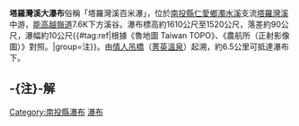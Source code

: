 {{Infobox waterfall
| name = 塔羅灣溪大瀑布
| photo =
| photo_width = 275
| photo_caption =
| map =
| map_width =
| lat_d = |lat_m = |lat_s = |lat_NS =
| long_d = |long_m = |long_s = |long_EW =
| region =
| source =
| coords_ref = {{座標|24|1|34.50|N|121|15|1.00|E|}}
| location = [[台灣|台灣]][[南投縣|南投縣]][[仁愛鄉|仁愛鄉]]
| type =
| elevation = 1610～1520公尺
| height = 90公尺
| height_longest = 90公尺
| number_drops = 1
| width = 10
| average_width =
| watercourse = [[濁水溪|濁水溪]] - [[塔羅灣溪|塔羅灣溪]]
| average_flow =
| world_rank =
}}
'''塔羅灣溪大瀑布'''俗稱「塔羅灣溪百米瀑」，位於[[南投縣|南投縣]][[仁愛鄉|仁愛鄉]][[濁水溪|濁水溪]]支流[[塔羅灣溪|塔羅灣溪]]中游，[[能高越嶺道|能高越嶺道]]7.6K下方溪谷。瀑布標高約1610公尺至1520公尺，落差約90公尺，瀑幅約10公尺{{#tag:ref|根據《魯地圖 Taiwan TOPO》、《農航所（正射影像圖）》對照。|group=注}}。由[[情人吊橋|情人吊橋]]（[[菁英溫泉|菁英溫泉]]）起溯，約6.5公里可抵達瀑布下。

== -{注}-解 ==
{{reflist|group=注}}

{{TW-geo-stub}}
{{台灣瀑布}}

[[Category:南投縣瀑布|Category:南投縣瀑布]]
[[Category:仁愛鄉地理|瀑布]]